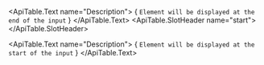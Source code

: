 <ApiTable id="slot-end">
  <ApiTable.SlotHeader name="end">
  </ApiTable.SlotHeader>

  <ApiTable.Text name="Description">
    { `Element will be displayed at the end of the input` }
  </ApiTable.Text>
</ApiTable>
<ApiTable id="slot-start">
  <ApiTable.SlotHeader name="start">
  </ApiTable.SlotHeader>

  <ApiTable.Text name="Description">
    { `Element will be displayed at the start of the input` }
  </ApiTable.Text>
</ApiTable>


